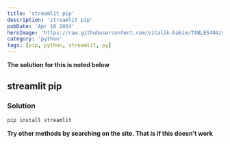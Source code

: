 ```yaml
---
title: 'streamlit pip'
description: 'streamlit pip'
pubDate: 'Apr 16 2024'
heroImage: 'https://raw.githubusercontent.com/vitalik-hakim/TABLES404/main/error_b/python.jpg'
category: 'python'
tags: [pip, python, streamlit, py]
---
```


**The solution for this is noted below**

## streamlit pip

### Solution

```python
pip install streamlit
```

**Try other methods by searching on the site. That is if this doesn't work**

